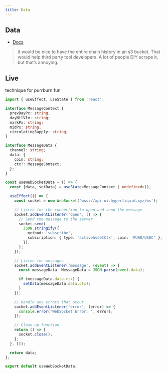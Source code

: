 ```yaml
---
title: Data
---
```


## Data

- [Docs](https://hyperliquid.gitbook.io/hyperliquid-docs/historical-data)

> it would be nice to have the entire chain history in an s3 bucket. That would help third party tool developers. A lot of people DIY scrape it, but that's annoying.


## Live

technique for purrburn.fun 

```ts
import { useEffect, useState } from 'react';

interface MessageContext {
  prevDayPx: string;
  dayNtlVlm: string;
  markPx: string;
  midPx: string;
  circulatingSupply: string;
}

interface MessageData {
  channel: string;
  data: {
    coin: string;
    ctx?: MessageContext;
  };
}

const useWebSocketData = () => {
  const [data, setData] = useState<MessageContext | undefined>();

  useEffect(() => {
    const socket = new WebSocket('wss://api-ui.hyperliquid.xyz/ws');

    // Listen for the connection to open and send the message
    socket.addEventListener('open', () => {
      // Send the message to the server
      socket.send(
        JSON.stringify({
          method: 'subscribe',
          subscription: { type: 'activeAssetCtx', coin: 'PURR/USDC' },
        }),
      );
    });

    // Listen for messages
    socket.addEventListener('message', (event) => {
      const messageData: MessageData = JSON.parse(event.data);

      if (messageData.data.ctx) {
        setData(messageData.data.ctx);
      }
    });

    // Handle any errors that occur
    socket.addEventListener('error', (error) => {
      console.error('WebSocket Error: ', error);
    });

    // Clean up function
    return () => {
      socket.close();
    };
  }, []);

  return data;
};

export default useWebSocketData;
```